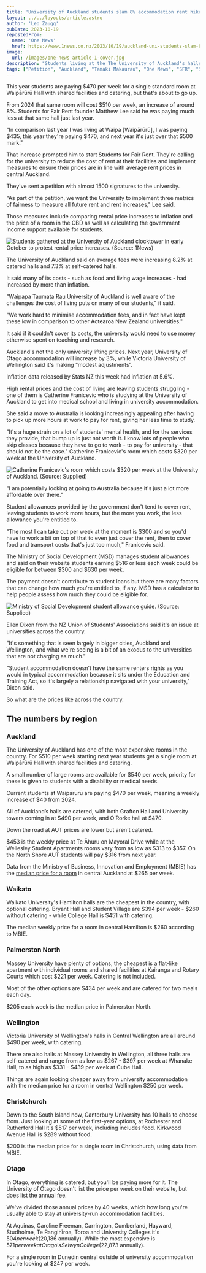 ---
title: 'University of Auckland students slam 8% accommodation rent hike'
layout: ../../layouts/article.astro
author: 'Leo Zaugg'
pubDate: 2023-10-19 
repostedFrom: 
  name: 'One News'
  href: https://www.1news.co.nz/2023/10/19/auckland-uni-students-slam-8-accommodation-rent-hike/
image:
  url: /images/one-news-article-1-cover.jpg
description: "Students living at the The University of Auckland's halls are facing a rent hike of around 8% next year, leading to a petition and calls for a reduction in accommodation prices." 
tags: ["Petition", "Auckland", "Tāmaki Makaurau", "One News", "SFR", "Students for Fair Rent", "University of Auckland", "Waipapa Taumata Rau", "Landlords", "Renters", "Housing Crisis", "Waipārūrū", "O'Rorke", "Grafton", "Carlaw Park", "Parnell"]
---
This year students are paying $470 per week for a single standard room at Waipārūrū Hall with shared facilities and catering, but that's about to go up.

From 2024 that same room will cost $510 per week, an increase of around 8%. Students for Fair Rent founder Matthew Lee said he was paying much less at that same hall just last year.

"In comparison last year I was living at Waipa [Waipārūrū], I was paying $435, this year they're paying $470, and next year it's just over that $500 mark."

That increase prompted him to start Students for Fair Rent. They're calling for the university to reduce the cost of rent at their facilities and implement measures to ensure their prices are in line with average rent prices in central Auckland.

They've sent a petition with almost 1500 signatures to the university.

"As part of the petition, we want the University to implement three metrics of fairness to measure all future rent and rent increases," Lee said.

Those measures include comparing rental price increases to inflation and the price of a room in the CBD as well as calculating the government income support available for students.

![Students gathered at the University of Auckland clocktower in early October to protest rental price increases. (Source: 1News)](https://tvnz-1-news-prod.cdn.arcpublishing.com/resizer/yDY4ig8icm4z7ZoXIaJ1MfT6co4=/800x450/cloudfront-ap-southeast-2.images.arcpublishing.com/tvnz/IBYNQRH5MJASVDYN5JB4UU5VPE.jpg)

The University of Auckland said on average fees were increasing 8.2% at catered halls and 7.3% at self-catered halls.

It said many of its costs - such as food and living wage increases - had increased by more than inflation.

"Waipapa Taumata Rau University of Auckland is well aware of the challenges the cost of living puts on many of our students," it said.

"We work hard to minimise accommodation fees, and in fact have kept these low in comparison to other Aotearoa New Zealand universities."

It said if it couldn't cover its costs, the university would need to use money otherwise spent on teaching and research.

Auckland's not the only university lifting prices. Next year, University of Otago accommodation will increase by 3%, while Victoria University of Wellington said it's making “modest adjustments”.

Inflation data released by Stats NZ this week had inflation at 5.6%.

High rental prices and the cost of living are leaving students struggling - one of them is Catherine Franicevic who is studying at the University of Auckland to get into medical school and living in university accommodation.

She said a move to Australia is looking increasingly appealing after having to pick up more hours at work to pay for rent, giving her less time to study.

"It's a huge strain on a lot of students' mental health, and for the services they provide, that bump up is just not worth it. I know lots of people who skip classes because they have to go to work - to pay for university - that should not be the case."
Catherine Franicevic's room which costs $320 per week at the University of Auckland.

![Catherine Franicevic's room which costs $320 per week at the University of Auckland. (Source: Supplied)](https://tvnz-1-news-prod.cdn.arcpublishing.com/resizer/i5BOpSKFROsizhHi0IctF-a6AP0=/800x450/cloudfront-ap-southeast-2.images.arcpublishing.com/tvnz/TIAIIZDR3NGTBGDNVDMR7Z7H6Q.jpg)


"I am potentially looking at going to Australia because it's just a lot more affordable over there."

Student allowances provided by the government don't tend to cover rent, leaving students to work more hours, but the more you work, the less allowance you're entitled to.

"The most I can take out per week at the moment is $300 and so you'd have to work a bit on top of that to even just cover the rent, then to cover food and transport costs that's just too much," Franicevic said.

The Ministry of Social Development (MSD) manages student allowances and said on their website students earning $516 or less each week could be eligible for between $300 and $630 per week.

The payment doesn't contribute to student loans but there are many factors that can change how much you're entitled to, if any. MSD has a calculator to help people assess how much they could be eligible for.

![Ministry of Social Development student allowance guide. (Source: Supplied)](https://tvnz-1-news-prod.cdn.arcpublishing.com/resizer/hdWsWDA0x1PeAjH0ZAvs0-NI3hA=/800x450/cloudfront-ap-southeast-2.images.arcpublishing.com/tvnz/HFQ5TXSG3BHMBHUSBJ7KCQY73Q.jpg)



Ellen Dixon from the NZ Union of Students' Associations said it's an issue at universities across the country.

"It's something that is seen largely in bigger cities, Auckland and Wellington, and what we're seeing is a bit of an exodus to the universities that are not charging as much."

"Student accommodation doesn't have the same renters rights as you would in typical accommodation because it sits under the Education and Training Act, so it's largely a relationship navigated with your university," Dixon said.

So what are the prices like across the country.

<h2 class="font-bold text-xl">The numbers by region</h2>
<h3 class="font-bold text-lg">Auckland</h3>

The University of Auckland has one of the most expensive rooms in the country. For $510 per week starting next year students get a single room at Waipārūrū Hall with shared facilities and catering.

A small number of large rooms are available for $540 per week, priority for these is given to students with a disability or medical needs.

Current students at Waipārūrū are paying $470 per week, meaning a weekly increase of $40 from 2024.

All of Auckland’s halls are catered, with both Grafton Hall and University towers coming in at $490 per week, and O’Rorke hall at $470.

Down the road at AUT prices are lower but aren't catered.

$453 is the weekly price at Te Āhuru on Mayoral Drive while at the Wellesley Student Apartments rooms vary from as low as $313 to $357. On the North Shore AUT students will pay $316 from next year.

Data from the Ministry of Business, Innovation and Employment (MBIE) has the [median price for a room](https://www.tenancy.govt.nz/rent-bond-and-bills/market-rent/?location=Auckland+-+Auckland+Central&period=6&action_doSearchValues=Find+Rent) in central Auckland at $265 per week.

<h3 class="font-bold text-lg">Waikato</h3>

Waikato University's Hamilton halls are the cheapest in the country, with optional catering. Bryant Hall and Student Village are $394 per week - $260 without catering - while College Hall is $451 with catering.

The median weekly price for a room in central Hamilton is $260 according to MBIE.
<h3 class="font-bold text-lg">Palmerston North</h3>

Massey University have plenty of options, the cheapest is a flat-like apartment with individual rooms and shared facilities at Kairanga and Rotary Courts which cost $221 per week. Catering is not included.

Most of the other options are $434 per week and are catered for two meals each day.

$205 each week is the median price in Palmerston North.
<h3 class="font-bold text-lg">Wellington</h3>

Victoria University of Wellington's halls in Central Wellington are all around $490 per week, with catering.

There are also halls at Massey University in Wellington, all three halls are self-catered and range from as low as $267 - $397 per week at Whanake Hall, to as high as $331 - $439 per week at Cube Hall.

Things are again looking cheaper away from university accommodation with the median price for a room in central Wellington $250 per week.
<h3 class="font-bold text-lg">Christchurch</h3>

Down to the South Island now, Canterbury University has 10 halls to choose from. Just looking at some of the first-year options, at Rochester and Rutherford Hall it's $517 per week, including includes food. Kirkwood Avenue Hall is $289 without food.

$200 is the median price for a single room in Christchurch, using data from MBIE.
<h3 class="font-bold text-lg">Otago</h3>

In Otago, everything is catered, but you'll be paying more for it. The University of Otago doesn't list the price per week on their website, but does list the annual fee.

We've divided those annual prices by 40 weeks, which how long you're usually able to stay at university-run accommodation facilities.

At Aquinas, Caroline Freeman, Carrington, Cumberland, Hayward, Studholme, Te Rangihīroa, Toroa and University Colleges it's $504 per week ($20,186 annually). While the most expensive is $571 per week at Otago's Selwyn College ($22,873 annually).

For a single room in Dunedin central outside of university accommodation you're looking at $247 per week.